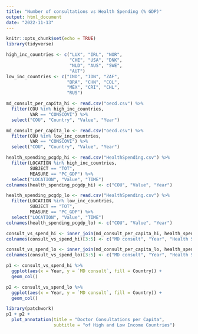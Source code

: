 ```yaml
---
title: "Number of consultations vs Health Spending (% GDP)"
output: html_document
date: "2022-11-13"
---
```


```r
knitr::opts_chunk$set(echo = TRUE)
library(tidyverse)
```

```r
high_inc_countries <- c("LUX", "IRL", "NOR",
                        "CHE", "USA", "DNK",
                        "NLD", "AUS", "SWE",
                        "AUT")
low_inc_countries <- c("IND", "IDN", "ZAF",
                       "BRA", "CHN", "COL",
                       "MEX", "CRI", "CHL",
                       "RUS")
```

```r
md_consult_per_capita_hi <- read.csv("oecd.csv") %>% 
  filter(COU %in% high_inc_countries,
         VAR == "CONSCOVI") %>% 
  select("COU", "Country", "Value", "Year")

md_consult_per_capita_lo <- read.csv("oecd.csv") %>% 
  filter(COU %in% low_inc_countries,
         VAR == "CONSCOVI") %>% 
  select("COU", "Country", "Value", "Year")

```

```r
health_spending_pcgdp_hi <- read.csv("HealthSpending.csv") %>% 
  filter(LOCATION %in% high_inc_countries,
         SUBJECT == "TOT",
         MEASURE == "PC_GDP") %>% 
  select("LOCATION", "Value", "TIME")
colnames(health_spending_pcgdp_hi) <- c("COU", "Value", "Year")

health_spending_pcgdp_lo <- read.csv("HealthSpending.csv") %>% 
  filter(LOCATION %in% low_inc_countries,
         SUBJECT == "TOT",
         MEASURE == "PC_GDP") %>% 
  select("LOCATION", "Value", "TIME")
colnames(health_spending_pcgdp_lo) <- c("COU", "Value", "Year")
```

```r
consult_vs_spend_hi <- inner_join(md_consult_per_capita_hi, health_spending_pcgdp_hi, by = c("COU" = "COU", "Year" = "Year"))
colnames(consult_vs_spend_hi)[3:5] <- c("MD consult", "Year", "Health Spending")

consult_vs_spend_lo <- inner_join(md_consult_per_capita_lo, health_spending_pcgdp_lo, by = c("COU" = "COU", "Year" = "Year"))
colnames(consult_vs_spend_lo)[3:5] <- c("MD consult", "Year", "Health Spending")


```

```r
p1 <- consult_vs_spend_hi %>% 
  ggplot(aes(x = Year, y = `MD consult`, fill = Country)) +         
  geom_col()

p2 <- consult_vs_spend_lo %>% 
  ggplot(aes(x = Year, y = `MD consult`, fill = Country)) +         
  geom_col()
```

```r
library(patchwork)
p1 + p2 +
  plot_annotation(title = "Doctor Consultations per Capita",
                  subtitle = "of High and Low Income Countries")
```

